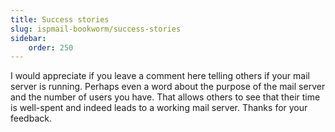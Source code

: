 ```yaml
---
title: Success stories
slug: ispmail-bookworm/success-stories
sidebar:
    order: 250
---
```


I would appreciate if you leave a comment here telling others if your mail server is running. Perhaps even a word about the purpose of the mail server and the number of users you have. That allows others to see that their time is well-spent and indeed leads to a working mail server. Thanks for your feedback.
